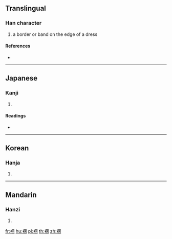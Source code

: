{{character info/new}}
==Translingual==

===Han character===
{{Han char|rn=145|rad=衣|as=07|sn=13|four=36200|canj=LWD,XLWD}}

# a border or band on the edge of a dress

====References====
* {{Han ref|kx=1116.400|dkj=34290|dj=1582.220|hdz=53094.050|uh=88CD|ud=35021|bh=DFF3|bd=57331}}

----

==Japanese==

===Kanji===
{{ja-kanji|grade=|rs=衣07}}

# {{defn|lang=ja|sort=衣07}}

====Readings====
* {{ja-readings|on=[[こん]] (kon)|kun=[[なる]] (naru)|nanori=}}

----

==Korean==

===Hanja===
{{ko-hanja|hangeul=곤|eumhun=|rv=gon|mr=kon|y=kon}}

# {{defn|lang=ko|sort=衣07}}

----

==Mandarin==

===Hanzi===
{{cmn-hanzi|pin=[[kǔn]] ([[kun3]])|wg=k'un<sup>3</sup>}}

# {{defn|lang=cmn|sort=衣07}}

[[fr:裍]]
[[hu:裍]]
[[pl:裍]]
[[th:裍]]
[[zh:裍]]